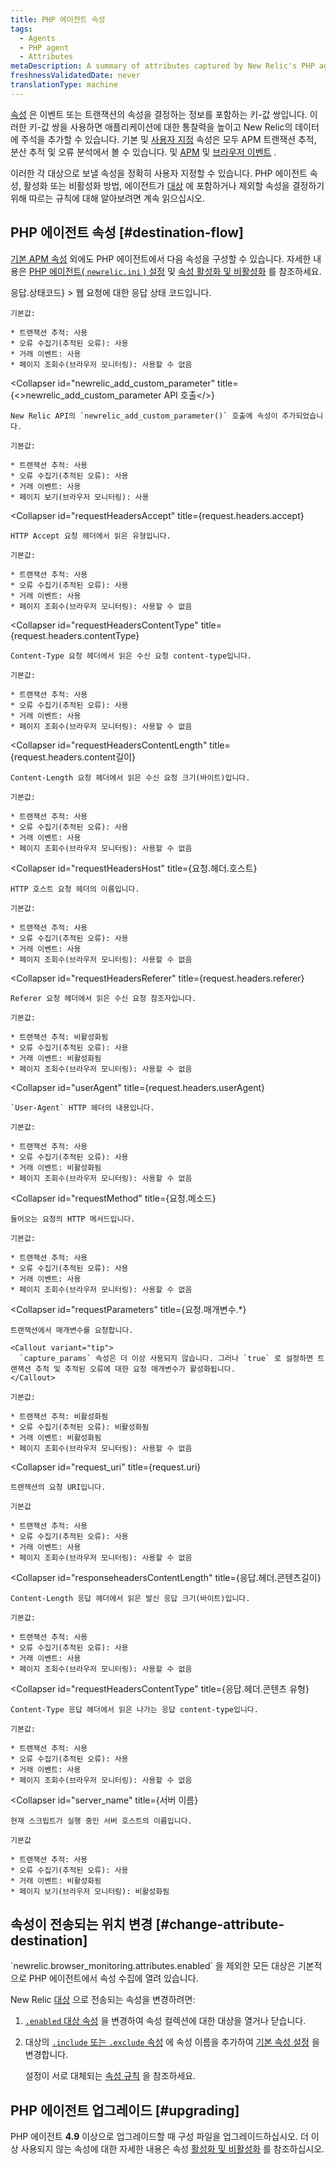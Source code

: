 ```yaml
---
title: PHP 에이전트 속성
tags:
  - Agents
  - PHP agent
  - Attributes
metaDescription: A summary of attributes captured by New Relic's PHP agent.
freshnessValidatedDate: never
translationType: machine
---
```


[속성](/docs/features/agent-attributes) 은 이벤트 또는 트랜잭션의 속성을 결정하는 정보를 포함하는 키-값 쌍입니다. 이러한 키-값 쌍을 사용하면 애플리케이션에 대한 통찰력을 높이고 New Relic의 데이터에 주석을 추가할 수 있습니다. 기본 및 [사용자 지정](/docs/agents/manage-apm-agents/agent-data/collect-custom-attributes) 속성은 모두 APM 트랜잭션 추적, 분산 추적 및 오류 분석에서 볼 수 있습니다. 및 [APM](/docs/insights/explore-data/attributes/apm-default-attributes-insights) 및 [브라우저 이벤트](/docs/insights/explore-data/attributes/browser-default-attributes-insights#browser-attributes-table) .

이러한 각 대상으로 보낼 속성을 정확히 사용자 지정할 수 있습니다. PHP 에이전트 속성, 활성화 또는 비활성화 방법, 에이전트가 [대상](/docs/features/agent-attributes#destinations) 에 포함하거나 제외할 속성을 결정하기 위해 따르는 규칙에 대해 알아보려면 계속 읽으십시오.

## PHP 에이전트 속성 [#destination-flow]

[기본 APM 속성](/docs/insights/new-relic-insights/decorating-events/apm-default-attributes-insights#transaction-defaults) 외에도 PHP 에이전트에서 다음 속성을 구성할 수 있습니다. 자세한 내용은 [PHP 에이전트( `newrelic.ini` ) 설정](/docs/php/php-agent-phpini-settings) 및 [속성 활성화 및 비활성화](/docs/agents/php-agent/attributes/enabling-and-disabling-attributes) 를 참조하세요.

<CollapserGroup>
  <Collapser
    id="httpResponseCode"
    title={<InlineCode>응답.상태코드</InlineCode>}
  >
    웹 요청에 대한 응답 상태 코드입니다.

    기본값:

    * 트랜잭션 추적: 사용
    * 오류 수집기(추적된 오류): 사용
    * 거래 이벤트: 사용
    * 페이지 조회수(브라우저 모니터링): 사용할 수 없음
  </Collapser>

  <Collapser
    id="newrelic_add_custom_parameter"
    title={<><InlineCode>newrelic_add_custom_parameter</InlineCode> API 호출</>}
  >
    New Relic API의 `newrelic_add_custom_parameter()` 호출에 속성이 추가되었습니다.

    기본값:

    * 트랜잭션 추적: 사용
    * 오류 수집기(추적된 오류): 사용
    * 거래 이벤트: 사용
    * 페이지 보기(브라우저 모니터링): 사용
  </Collapser>

  <Collapser
    id="requestHeadersAccept"
    title={<InlineCode>request.headers.accept</InlineCode>}
  >
    HTTP Accept 요청 헤더에서 읽은 유형입니다.

    기본값:

    * 트랜잭션 추적: 사용
    * 오류 수집기(추적된 오류): 사용
    * 거래 이벤트: 사용
    * 페이지 조회수(브라우저 모니터링): 사용할 수 없음
  </Collapser>

  <Collapser
    id="requestHeadersContentType"
    title={<InlineCode>request.headers.contentType</InlineCode>}
  >
    Content-Type 요청 헤더에서 읽은 수신 요청 content-type입니다.

    기본값:

    * 트랜잭션 추적: 사용
    * 오류 수집기(추적된 오류): 사용
    * 거래 이벤트: 사용
    * 페이지 조회수(브라우저 모니터링): 사용할 수 없음
  </Collapser>

  <Collapser
    id="requestHeadersContentLength"
    title={<InlineCode>request.headers.content길이</InlineCode>}
  >
    Content-Length 요청 헤더에서 읽은 수신 요청 크기(바이트)입니다.

    기본값:

    * 트랜잭션 추적: 사용
    * 오류 수집기(추적된 오류): 사용
    * 거래 이벤트: 사용
    * 페이지 조회수(브라우저 모니터링): 사용할 수 없음
  </Collapser>

  <Collapser
    id="requestHeadersHost"
    title={<InlineCode>요청.헤더.호스트</InlineCode>}
  >
    HTTP 호스트 요청 헤더의 이름입니다.

    기본값:

    * 트랜잭션 추적: 사용
    * 오류 수집기(추적된 오류): 사용
    * 거래 이벤트: 사용
    * 페이지 조회수(브라우저 모니터링): 사용할 수 없음
  </Collapser>

  <Collapser
    id="requestHeadersReferer"
    title={<InlineCode>request.headers.referer</InlineCode>}
  >
    Referer 요청 헤더에서 읽은 수신 요청 참조자입니다.

    기본값:

    * 트랜잭션 추적: 비활성화됨
    * 오류 수집기(추적된 오류): 사용
    * 거래 이벤트: 비활성화됨
    * 페이지 조회수(브라우저 모니터링): 사용할 수 없음
  </Collapser>

  <Collapser
    id="userAgent"
    title={<InlineCode>request.headers.userAgent</InlineCode>}
  >
    `User-Agent` HTTP 헤더의 내용입니다.

    기본값:

    * 트랜잭션 추적: 사용
    * 오류 수집기(추적된 오류): 사용
    * 거래 이벤트: 비활성화됨
    * 페이지 조회수(브라우저 모니터링): 사용할 수 없음
  </Collapser>

  <Collapser
    id="requestMethod"
    title={<InlineCode>요청.메소드</InlineCode>}
  >
    들어오는 요청의 HTTP 메서드입니다.

    기본값:

    * 트랜잭션 추적: 사용
    * 오류 수집기(추적된 오류): 사용
    * 거래 이벤트: 사용
    * 페이지 조회수(브라우저 모니터링): 사용할 수 없음
  </Collapser>

  <Collapser
    id="requestParameters"
    title={<InlineCode>요청.매개변수.\*</InlineCode>}
  >
    트랜잭션에서 매개변수를 요청합니다.

    <Callout variant="tip">
      `capture_params` 속성은 더 이상 사용되지 않습니다. 그러나 `true` 로 설정하면 트랜잭션 추적 및 추적된 오류에 대한 요청 매개변수가 활성화됩니다.
    </Callout>

    기본값:

    * 트랜잭션 추적: 비활성화됨
    * 오류 수집기(추적된 오류): 비활성화됨
    * 거래 이벤트: 비활성화됨
    * 페이지 조회수(브라우저 모니터링): 사용할 수 없음
  </Collapser>

  <Collapser
    id="request_uri"
    title={<InlineCode>request.uri</InlineCode>}
  >
    트랜잭션의 요청 URI입니다.

    기본값

    * 트랜잭션 추적: 사용
    * 오류 수집기(추적된 오류): 사용
    * 거래 이벤트: 사용
    * 페이지 조회수(브라우저 모니터링): 사용할 수 없음
  </Collapser>

  <Collapser
    id="responseheadersContentLength"
    title={<InlineCode>응답.헤더.콘텐츠길이</InlineCode>}
  >
    Content-Length 응답 헤더에서 읽은 발신 응답 크기(바이트)입니다.

    기본값:

    * 트랜잭션 추적: 사용
    * 오류 수집기(추적된 오류): 사용
    * 거래 이벤트: 사용
    * 페이지 조회수(브라우저 모니터링): 사용할 수 없음
  </Collapser>

  <Collapser
    id="requestHeadersContentType"
    title={<InlineCode>응답.헤더.콘텐츠 유형</InlineCode>}
  >
    Content-Type 응답 헤더에서 읽은 나가는 응답 content-type입니다.

    기본값:

    * 트랜잭션 추적: 사용
    * 오류 수집기(추적된 오류): 사용
    * 거래 이벤트: 사용
    * 페이지 조회수(브라우저 모니터링): 사용할 수 없음
  </Collapser>

  <Collapser
    id="server_name"
    title={<InlineCode>서버 이름</InlineCode>}
  >
    현재 스크립트가 실행 중인 서버 호스트의 이름입니다.

    기본값

    * 트랜잭션 추적: 사용
    * 오류 수집기(추적된 오류): 사용
    * 거래 이벤트: 비활성화됨
    * 페이지 보기(브라우저 모니터링): 비활성화됨
  </Collapser>
</CollapserGroup>

## 속성이 전송되는 위치 변경 [#change-attribute-destination]

<Callout variant="tip">
  `newrelic.browser_monitoring.attributes.enabled` 을 제외한 모든 대상은 기본적으로 PHP 에이전트에서 속성 수집에 열려 있습니다.
</Callout>

New Relic [대상](/docs/apm/other-features/attributes/agent-attributes#destinations) 으로 전송되는 속성을 변경하려면:

1. [`.enabled` 대상 속성](/docs/agents/php-agent/attributes/enabling-disabling-attributes#destination-on-off) 을 변경하여 속성 컬렉션에 대한 대상을 열거나 닫습니다.

2. 대상의 [`.include` 또는 `.exclude` 속성](/docs/agents/php-agent/attributes/enabling-disabling-attributes#destination-attribute-specific) 에 속성 이름을 추가하여 [기본 속성 설정](#attributes) 을 변경합니다.

   설정이 서로 대체되는 [속성 규칙](/docs/agents/php-agent/attributes/enabling-disabling-attributes#attruls) 을 참조하세요.

## PHP 에이전트 업그레이드 [#upgrading]

PHP 에이전트 **4.9** 이상으로 업그레이드할 때 구성 파일을 업그레이드하십시오. 더 이상 사용되지 않는 속성에 대한 자세한 내용은 속성 [활성화 및 비활성화](/docs/php/php-agent-enabling-and-disabling-attributes#deprecated) 를 참조하십시오.